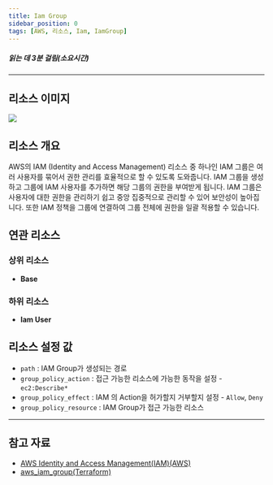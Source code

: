 ```yaml
---
title: Iam Group
sidebar_position: 0
tags: [AWS, 리소스, Iam, IamGroup]
---
```





##### 읽는 데 3분 걸림(소요시간)

---

## 리소스 이미지

<img src={icon} />

## 리소스 개요

AWS의 IAM (Identity and Access Management) 리소스 중 하나인 IAM 그룹은 여러 사용자를 묶어서 권한 관리를 효율적으로 할 수 있도록 도와줍니다. IAM 그룹을 생성하고 그룹에 IAM 사용자를 추가하면 해당 그룹의 권한을 부여받게 됩니다. IAM 그룹은 사용자에 대한 권한을 관리하기 쉽고 중앙 집중적으로 관리할 수 있어 보안성이 높아집니다. 또한 IAM 정책을 그룹에 연결하여 그룹 전체에 권한을 일괄 적용할 수 있습니다.

## 연관 리소스

### 상위 리소스

-   **Base**

### 하위 리소스

-   **Iam User**

## 리소스 설정 값

-   `path` : IAM Group가 생성되는 경로
-   `group_policy_action` : 접근 가능한 리소스에 가능한 동작을 설정 - `ec2:Describe*`
-   `group_policy_effect` : IAM 의 Action을 허가할지 거부할지 설정 - `Allow`, `Deny`
-   `group_policy_resource` : IAM Group가 접근 가능한 리소스

---

## 참고 자료

-   [AWS Identity and Access Management(IAM)(AWS)](https://docs.aws.amazon.com/ko_kr/IAM/latest/UserGuide/introduction.html)
-   [aws_iam_group(Terraform)](https://registry.terraform.io/providers/hashicorp/aws/latest/docs/resources/iam_group)
